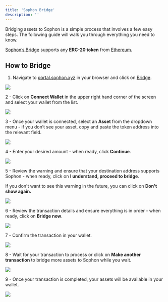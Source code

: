 ```yaml
---
title: 'Sophon Bridge'
description: ''
---
```


Bridging assets to Sophon is a simple process that involves a few easy steps. The following guide will walk you through everything you need to know.

<Tip>[Sophon’s Bridge](https://portal.sophon.xyz/bridge/) supports any **ERC-20 token** from [Ethereum](https://ethereum.org).</Tip>

## How to Bridge

1. Navigate to [portal.sophon.xyz](https://portal.sophon.xyz/) in your browser and click on [Bridge](https://portal.sophon.xyz/bridge/).

![](/images/bridging/sophon-bridge-1.webp)

2 - Click on **Connect Wallet** in the upper right hand corner of the screen and select your wallet from the list.

![](/images/bridging/sophon-bridge-2.webp)

3 - Once your wallet is connected, select an **Asset** from the dropdown menu - if you don’t see your asset, copy and paste the token address into the relevant field.

![](/images/bridging/sophon-bridge-3.webp)

4 - Enter your desired amount - when ready, click **Continue**.

![](/images/bridging/sophon-bridge-4.webp)

5 - Review the warning and ensure that your destination address supports Sophon - when ready, click on **I understand, proceed to bridge**.

<Tip>If you don't want to see this warning in the future, you can click on **Don't show again.**</Tip>

![](/images/bridging/sophon-bridge-5.webp)

6 - Review the transaction details and ensure everything is in order - when ready, click on **Bridge now**.

![](/images/bridging/sophon-bridge-6.webp)

7 - Confirm the transaction in your wallet.

![](/images/bridging/sophon-bridge-7.webp)

8 - Wait for your transaction to process or click on **Make another transaction** to bridge more assets to Sophon while you wait.

![](/images/bridging/sophon-bridge-8.webp)

9 - Once your transaction is completed, your assets will be available in your wallet.

![](/images/bridging/sophon-bridge-9.webp)
